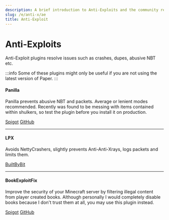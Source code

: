 ```yaml
---
description: A brief introduction to Anti-Exploits and the community recommended solutions.
slug: /e/anti-x/ae
title: Anti-Exploit
---
```


# Anti-Exploits

Anti-Exploit plugins resolve issues such as crashes, dupes, abusive NBT etc.

:::info
Some of these plugins might only be useful if you are not using the latest version of Paper.
:::

#### Panilla

Panilla prevents abusive NBT and packets. Average or lenient modes recommended. Recently was found to be messing with items contained within shulkers, so test the plugin before you install it on production.

<div>
<a class="button button--outline button--primary" href="https://www.spigotmc.org/resources/65694/">Spigot</a> <a class="button button--outline button--primary" href="https://github.com/ds58/Panilla">GitHub</a>
</div>

---

#### LPX

Avoids NettyCrashers, slightly prevents Anti-Anti-Xrays, logs packets and limits them.

<div>
<a class="button button--outline button--primary" href="https://builtbybit.com/resources/lpx-antipacketexploit-antinettycrasher.15709/">BuiltByBit</a>
</div>

---

#### BookExploitFix

Improve the security of your Minecraft server by filtering illegal content from player created books. Although personally I would completely disable books because I don't trust them at all, you may use this plugin instead.

<div>
<a class="button button--outline button--primary" href="https://www.spigotmc.org/resources/bookexploitfix.5897/">Spigot</a> <a class="button button--outline button--primary" href="https://github.com/minoneer/BookExploitFix">GitHub</a>
</div>
